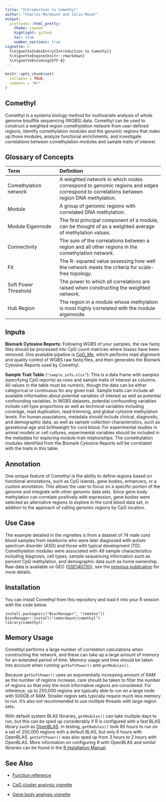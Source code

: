 ```yaml
---
title: "Introduction to Comethyl"
author: "Charles Mordaunt and Julia Mouat"
output: 
  prettydoc::html_pretty:
    theme: cayman
    highlight: github
    toc: true
    number_sections: true
vignette: >
  %\VignetteIndexEntry{Introduction to Comethyl}
  %\VignetteEngine{knitr::rmarkdown}
  %\VignetteEncoding{UTF-8}
---
```


```r
knitr::opts_chunk$set(
  collapse = TRUE,
  comment = "#>"
)
```

## Comethyl

Comethyl is a systems biology method for multivariate analysis of whole genome bisulfite sequencing (WGBS) data. Comethyl can be used to construct a weighted region comethylation network from user-defined regions, identify comethylation modules and the genomic regions that make up those modules, analyze functional enrichments, and investigate correlations between comethylation modules and sample traits of interest. 

## Glossary of Concepts

| Term | Definition |
|:-----|:-----------|
| Comethylation network | A weighted network in which nodes correspond to genomic regions and edges correspond to correlations between region DNA methylation. |
| Module | A group of genomic regions with correlated DNA methylation. |
| Module Eigennode | The first principal component of a module, can be thought of as a weighted average of methylation values. |
| Connectivity | The sum of the correlations between a region and all other regions in the comethylation network. |
| Fit | The R-squared value assessing how well the network meets the criteria for scale-free topology. |
| Soft Power Threshold | The power to which all correlations are raised when constructing the weighted network. |
| Hub Region | The region in a module whose methylation is most highly correlated with the module eigennode. |

## Inputs

**Bismark Cytosine Reports:** Following WGBS of your samples, the raw fastq files should be processed into CpG count matrices where biases have been removed. One available pipeline is [CpG_Me](https://github.com/ben-laufer/CpG_Me), which performs read alignment and quality control of WGBS raw fastq files, and then generates the Bismark Cytosine Reports used by Comethyl.

**Sample Trait Table** (```"sample_info.xlsx"```)**:** This is a data frame with samples (specifying CpG reports) as rows and sample traits of interest as columns. All values in the table must be numeric, though the data can be either categorical or continuous for any given trait. Sample traits can include all available information about potential variables of interest as well as potential confounding variables. In WGBS datasets, potential confounding variables include cell type proportions as well as technical variables including coverage, read duplication, read trimming, and global cytosine methylation levels. For human populations, metadata should include clinical, diagnostic, and demographic data, as well as sample collection characteristics, such as gestational age and birthweight for cord blood. For experimental studies in animal models or cell cultures, experimental variables should be included in the metadata for exploring module-trait relationships. The comethylation modules identified from the Bismark Cytosine Reports will be correlated with the traits in this table.

## Annotation

One unique feature of Comethyl is the ability to define regions based on functional annotations, such as CpG islands, gene bodies, enhancers, or a custom annotation. This allows the user to focus on a specific portion of the genome and integrate with other genomic data sets. Since gene body methylation can correlate positively with expression, gene bodies were selected as alternative regions to explore in the cord blood data set, in addition to the approach of calling genomic regions by CpG location.

## Use Case

The example detailed in the vignettes is from a dataset of 74 male cord blood samples from newborns who were later diagnosed with autism spectrum disorder (ASD) and those with typical development (TD). Comethylation modules were associated with 49 sample characteristics including diagnosis, cell types, sample sequencing information such as percent CpG methylation, and demographic data such as home ownership. Raw data is available on GEO ([GSE140730](https://www.ncbi.nlm.nih.gov/geo/query/acc.cgi?acc=GSE140730)), see the [previous publication](https://genomemedicine.biomedcentral.com/articles/10.1186/s13073-020-00785-8) for more details.

## Installation

You can install Comethyl from this repository and load it into your R session with the code below.

```
install.packages(c("BiocManager", "remotes"))
BiocManager::install("cemordaunt/comethyl")
library(comethyl)
```

## Memory Usage

Comethyl performs a large number of correlation calculations when constructing the network, and these can take up a large amount of memory for an extended period of time. Memory usage and time should be taken into account when running ```getSoftPower()``` and ```getModules()```. 

Because ```getSoftPower()``` uses an exponentially increasing amount of RAM as the number of regions increase, care should be taken to filter the number of regions so that only the most informative regions are considered. For reference, up to 250,000 regions are typically able to run on a large node with 500GB of RAM. Smaller region sets typically require much less memory to run. It's also not recommended to use multiple threads with large region sets.

With default system BLAS libraries, ```getModules()``` can take multiple days to run, but this can be sped up considerably if R is configured with a fast BLAS library such as [OpenBLAS](https://www.openblas.net). In testing, ```getModules()``` took 85 hours to run on a set of 250,000 regions with a default BLAS, but only 6 hours with OpenBLAS. ```getSoftPower()``` was also sped up from 3 hours to 2 hours with OpenBLAS. More information on configuring R with OpenBLAS and similar libraries can be found in the [R Installation Manual](https://cran.r-project.org/doc/manuals/r-patched/R-admin.html#BLAS).

## See Also

- [Function reference](https://cemordaunt.github.io/comethyl/reference/index.html)

- [CpG cluster analysis vignette](https://cemordaunt.github.io/comethyl/articles/CpG_Cluster_Analysis.html)

- [Gene body analysis vignette](https://cemordaunt.github.io/comethyl/articles/Gene_Body_Analysis.html)

